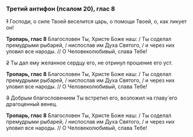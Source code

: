 ### Третий антифон (псалом 20), глас 8

~~1~~ Господи, о силе Твоей веселится царь, о помощи Твоей, о, как ликует он!

**Тропарь, глас 8** Благословен Ты, Христе Боже наш: / Ты соделал премудрыми рыбарей, / ниспослав им Духа Святого, / и через них уловил все народы. // О Человеколюбивый, слава Тебе!

~~2~~ Ты дал ему желанное сердцу его, не отринул прошение его уст.

**Тропарь, глас 8** Благословен Ты, Христе Боже наш: / Ты соделал премудрыми рыбарей, / ниспослав им Духа Святого, / и через них уловил все народы. // О Человеколюбивый, слава Тебе!

~~3~~ Добрым благословением Ты встретил его, возложил на главу́ его драгоценный венец.

**Тропарь, глас 8** Благословен Ты, Христе Боже наш: / Ты соделал премудрыми рыбарей, / ниспослав им Духа Святого, / и через них уловил все народы. // О Человеколюбивый, слава Тебе!
